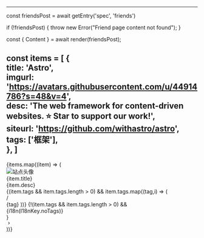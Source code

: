
---



const friendsPost = await getEntry('spec', 'friends')

if (!friendsPost) {
	throw new Error("Friend page content not found");
}

const { Content } = await render(friendsPost);

const items = [
  {  
    title: 'Astro',  
    imgurl: 'https://avatars.githubusercontent.com/u/44914786?s=48&v=4',  
    desc: 'The web framework for content-driven websites. ⭐️ Star to support our work!',  
    siteurl: 'https://github.com/withastro/astro',  
    tags: ['框架'],  
  },
]
---
<MainGridLayout title={i18n(I18nKey.friends)} description={i18n(I18nKey.friends)}>
    <div class="flex w-full rounded-[var(--radius-large)] overflow-hidden relative min-h-32">
        <div class="card-base z-10 px-9 py-6 relative w-full ">
            <div class="grid grid-cols-1 sm:grid-cols-2 gap-x-6 gap-y-8 my-4">
                {items.map((item) => (   
                    <div class="flex flex-nowrap items-stretch h-28 gap-4 rounded-[var(--radius-large)]">
                        <div class="w-28 h-28 flex-shrink-0 rounded-lg overflow-hidden bg-zinc-200 dark:bg-zinc-900">
                            <img src={item.imgurl} alt="站点头像" class="w-full h-full object-cover">
                        </div>
                        <div class="grow w-full">
                            <div class="font-bold transition text-lg text-neutral-900 dark:text-neutral-100 mb-1">{item.title}</div>
                            <div class="text-50 text-sm font-medium">{item.desc}</div>
                            <div class:list={["items-center", {"flex": true, "hidden md:flex" : false}]}>
                                <div class="flex flex-row flex-nowrap items-center">
                                    {(item.tags && item.tags.length > 0) && item.tags.map((tag,i) => (  
                                    <div class:list={[{"hidden": i==0}, "mx-1.5 text-[var(--meta-divider)] text-sm" ]}>
                                        /
                                    </div>  
                                    <span class="transition text-50 text-sm font-medium">
                                        {tag}
                                    </span>))}
                                    {!(item.tags && item.tags.length > 0) && <div class="transition text-50 text-sm font-medium">{i18n(I18nKey.noTags)}</div>}
                                </div>
                            </div>
                        </div>
                        <a href={item.siteurl} target="_blank" rel="noopener noreferrer"class="flex btn-regular w-[3.25rem] rounded-lg bg-[var(--enter-btn-bg)] hover:bg-[var(--enter-btn-bg-hover)] active:bg-[var(--enter-btn-bg-active)] active:scale-95">
                            <svg xmlns="http://www.w3.org/2000/svg" xmlns:xlink="http://www.w3.org/1999/xlink" aria-hidden="true" role="img" class="transition text-[var(--primary)] text-4xl mx-auto iconify iconify--material-symbols" width="1em" height="1em" viewBox="0 0 24 24">
                                <path fill="currentColor" d="M12.6 12L8.7 8.1q-.275-.275-.275-.7t.275-.7t.7-.275t.7.275l4.6 4.6q.15.15.213.325t.062.375t-.062.375t-.213.325l-4.6 4.6q-.275.275-.7.275t-.7-.275t-.275-.7t.275-.7z"></path>
                            </svg>
                        </a>
                    </div>
                ))}
            </div>  
            <Markdown class="mt-2">
                <Content />
            </Markdown>
        </div>
    </div>
</MainGridLayout>
